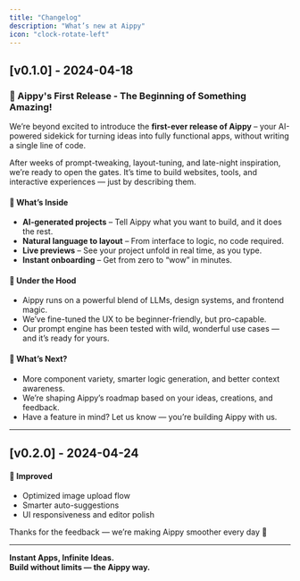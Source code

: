 ```yaml
---
title: "Changelog"
description: "What’s new at Aippy"
icon: "clock-rotate-left"
---
```



## [v0.1.0] - 2024-04-18

### 🎉 Aippy's First Release - The Beginning of Something Amazing!

We’re beyond excited to introduce the **first-ever release of Aippy** – your AI-powered sidekick for turning ideas into fully functional apps, without writing a single line of code.

After weeks of prompt-tweaking, layout-tuning, and late-night inspiration, we’re ready to open the gates. It’s time to build websites, tools, and interactive experiences — just by describing them.

#### 🚀 What’s Inside
- **AI-generated projects** – Tell Aippy what you want to build, and it does the rest.
- **Natural language to layout** – From interface to logic, no code required.
- **Live previews** – See your project unfold in real time, as you type.
- **Instant onboarding** – Get from zero to “wow” in minutes.

#### 🔧 Under the Hood
- Aippy runs on a powerful blend of LLMs, design systems, and frontend magic.
- We’ve fine-tuned the UX to be beginner-friendly, but pro-capable.
- Our prompt engine has been tested with wild, wonderful use cases — and it’s ready for yours.

#### 🔮 What’s Next?
- More component variety, smarter logic generation, and better context awareness.
- We’re shaping Aippy’s roadmap based on your ideas, creations, and feedback.
- Have a feature in mind? Let us know — you’re building Aippy with us.
---


## [v0.2.0] - 2024-04-24

#### 🚀 Improved  

- Optimized image upload flow
- Smarter auto-suggestions
- UI responsiveness and editor polish 

Thanks for the feedback — we’re making Aippy smoother every day 💜

---

**Instant Apps, Infinite Ideas.**  
**Build without limits — the Aippy way.**
